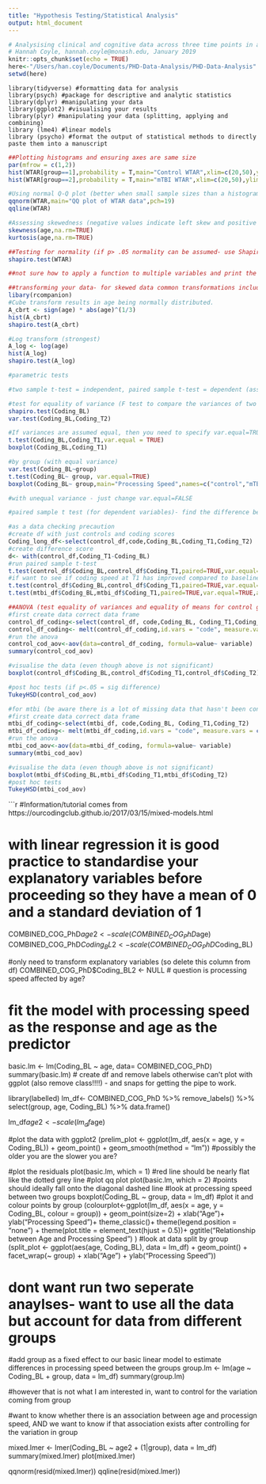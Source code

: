 ```yaml
---
title: "Hypothesis Testing/Statistical Analysis"
output: html_document
---
```



```r
# Analysising clinical and cognitive data across three time points in a sample of mild traumatic brain injury (mtbi) patients
# Hannah Coyle, hannah.coyle@monash.edu, January 2019
knitr::opts_chunk$set(echo = TRUE)
here<-"/Users/han.coyle/Documents/PHD-Data-Analysis/PHD-Data-Analysis"
setwd(here)
```

```load
library(tidyverse) #formatting data for analysis
library(psych) #package for descriptive and analytic statistics
library(dplyr) #manipulating your data
library(ggplot2) #visualising your results
library(plyr) #manipulating your data (splitting, applying and combining)
library (lme4) #linear models
library (psycho) #format the output of statistical methods to directly paste them into a manuscript
```

```r
##Plotting histograms and ensuring axes are same size
par(mfrow = c(1,2))
hist(WTAR[group==1],probability = T,main="Control WTAR",xlim=c(20,50),ylim=c(0.00,0.10))
hist(WTAR[group==2],probability = T,main="mTBI WTAR",xlim=c(20,50),ylim=c(0.00,0.10))

#Using normal Q-Q plot (better when small sample sizes than a histogram)
qqnorm(WTAR,main="QQ plot of WTAR data",pch=19)
qqline(WTAR)

#Assessing skewedness (negative values indicate left skew and positive indicate right skew) and kurtosis
skewness(age,na.rm=TRUE)
kurtosis(age,na.rm=TRUE)

##Testing for normality (if p> .05 normality can be assumed- use Shapiro Wilk for smaller samples, non normal data means non paramertic tests should be used)
shapiro.test(WTAR)

##not sure how to apply a function to multiple variables and print the ouput all at the same time?? i.e if wanted to check normality for all variableli

##transforming your data- for skewed data common transformations include square root, cube root, and log - see for list of code http://rcompanion.org/handbook/I_12.html
libary(rcompanion)
#Cube transform results in age being normally distributed.
A_cbrt <- sign(age) * abs(age)^(1/3)
hist(A_cbrt)
shapiro.test(A_cbrt)

#Log transform (strongest)
A_log <- log(age) 
hist(A_log)
shapiro.test(A_log)

```

```r
#parametric tests

#two sample t-test = independent, paired sample t-test = dependent (assessing whether the variance for two samples is equal)

#test for equality of variance (F test to compare the variances of two samples from normal populations)- data must be normal (looking for p>.05 to support the null there is no difference)
shapiro.test(Coding_BL)
var.test(Coding_BL,Coding_T2)

#If variances are assumed equal, then you need to specify var.equal=TRUE when using t.test *two-tailed is the default, but can change* (p<.05 = sig difference in the means)
t.test(Coding_BL,Coding_T1,var.equal = TRUE)
boxplot(Coding_BL,Coding_T1)

#by group (with equal variance)
var.test(Coding_BL~group)
t.test(Coding_BL~ group, var.equal=TRUE)
boxplot(Coding_BL~ group,main="Processing Speed",names=c("control","mTBI"),ylab="Coding Performance", xlab="Baseline")

#with unequal variance - just change var.equal=FALSE

#paired sample t test (for dependent variables)- find the difference between two sets of data (find mean and SD of these differences)- will use df that have been filtered

#as a data checking precaution  
#create df with just controls and coding scores
Coding_long_df<-select(control_df,code,Coding_BL,Coding_T1,Coding_T2)
#create difference score
d<- with(control_df,Coding_T1-Coding_BL)
#run paired sample t-test
t.test(control_df$Coding_BL,control_df$Coding_T1,paired=TRUE,var.equal=TRUE)
#if want to see if coding speed at T1 has improved compared to baseline for both groups seperately (alternative ="greater" is the alternative that x has a larger mean than y)- normality and homogeneity of variance has been shown to hold)
t.test(control_df$Coding_BL,control_df$Coding_T1,paired=TRUE,var.equal=TRUE,alternative="less")
t.test(mtbi_df$Coding_BL,mtbi_df$Coding_T1,paired=TRUE,var.equal=TRUE,alternative="less")

##ANOVA (test equality of variances and equality of means for control group for coding across BL-T1-T2)
#first create data correct data frame
control_df_coding<-select(control_df, code,Coding_BL, Coding_T1,Coding_T2)
control_df_coding<- melt(control_df_coding,id.vars = "code", measure.vars = c("Coding_BL", "Coding_T1","Coding_T2"))
#run the anova
control_cod_aov<-aov(data=control_df_coding, formula=value~ variable)
summary(control_cod_aov)

#visualise the data (even though above is not significant)
boxplot(control_df$Coding_BL,control_df$Coding_T1,control_df$Coding_T2)

#post hoc tests (if p<.05 = sig difference)
TukeyHSD(control_cod_aov)

#for mtbi (be aware there is a lot of missing data that hasn't been controlled for)
#first create data correct data frame
mtbi_df_coding<-select(mtbi_df, code,Coding_BL, Coding_T1,Coding_T2)
mtbi_df_coding<- melt(mtbi_df_coding,id.vars = "code", measure.vars = c("Coding_BL", "Coding_T1","Coding_T2"))
#run the anova
mtbi_cod_aov<-aov(data=mtbi_df_coding, formula=value~ variable)
summary(mtbi_cod_aov)

#visualise the data (even though above is not significant)
boxplot(mtbi_df$Coding_BL,mtbi_df$Coding_T1,mtbi_df$Coding_T2)
#post hoc tests
TukeyHSD(mtbi_cod_aov)

```

```r
#Information/tutorial comes from https://ourcodingclub.github.io/2017/03/15/mixed-models.html

# with linear regression it is good practice to standardise your explanatory variables before proceeding so they have a mean of 0 and a standard deviation of 1
COMBINED_COG_PhD$age2 <- scale(COMBINED_COG_PhD$age)
COMBINED_COG_PhD$Coding_BL2 <- scale(COMBINED_COG_PhD$Coding_BL)

#only need to transform explanatory variables (so delete this column from df)
COMBINED_COG_PhD$Coding_BL2 <- NULL
# question is processing speed affected by age?

# fit the model with processing speed as the response and age as the predictor
basic.lm <- lm(Coding_BL ~ age, data= COMBINED_COG_PhD)
summary(basic.lm)
# create df and remove labels otherwise can't plot with ggplot (also remove class!!!!) - and snaps for getting the pipe to work.

library(labelled)
lm_df<- COMBINED_COG_PhD  %>% 
  remove_labels() %>%
  select(group, age, Coding_BL) %>%
  data.frame()

lm_df$age2 <- scale(lm_df$age)

#plot the data with ggplot2
(prelim_plot <- ggplot(lm_df, aes(x = age, y = Coding_BL)) +
  geom_point() +
  geom_smooth(method = "lm")) #possibly the older you are the slower you are?

#plot the residuals
plot(basic.lm, which = 1)  #red line should be nearly flat like the dotted grey line
#plot qq plot
plot(basic.lm, which = 2) #points should ideally fall onto the diagonal dashed line
#look at processing speed between  two groups
boxplot(Coding_BL ~ group, data = lm_df)
#plot it and colour points by group
 (colourplot<-ggplot(lm_df, aes(x = age, y = Coding_BL, colour = group)) +
  geom_point(size=2) +
     xlab("Age")+
     ylab("Processing Speed")+
  theme_classic()+
    theme(legend.position = "none") +
    theme(plot.title = element_text(hjust = 0.5))+
     ggtitle("Relationship between Age and Processing Speed")
   )
#look at data split by group
(split_plot <- ggplot(aes(age, Coding_BL), data = lm_df) + 
  geom_point() + 
  facet_wrap(~ group) + 
  xlab("Age") + 
  ylab("Processing Speed"))

# dont want run two seperate anaylses- want to use all the data but account for data from different groups

#add group as a fixed effect to our basic linear model to estimate differences in processing speed between the groups
group.lm <- lm(age ~ Coding_BL + group, data = lm_df)
summary(group.lm)

#however that is not what I am interested in, want to control for the variation coming from group

#want to know whether there is an association between age and processign speed, AND we want to know if that association exists after controlling for the variation in group

mixed.lmer <- lmer(Coding_BL ~ age2 + (1|group), data = lm_df)
summary(mixed.lmer)
plot(mixed.lmer)

qqnorm(resid(mixed.lmer))
qqline(resid(mixed.lmer))


